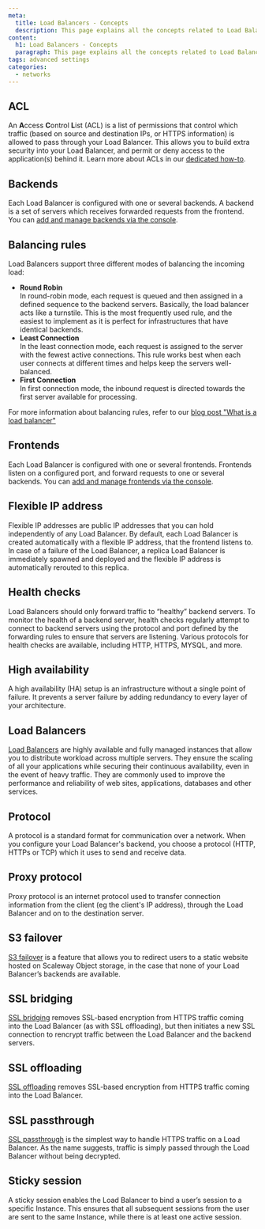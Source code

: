 ```yaml
---
meta:
  title: Load Balancers - Concepts
  description: This page explains all the concepts related to Load Balancer
content:
  h1: Load Balancers - Concepts
  paragraph: This page explains all the concepts related to Load Balancer
tags: advanced settings
categories:
  - networks
---
```


<Concept opened>

## ACL

An **A**ccess **C**ontrol **L**ist (ACL) is a list of permissions that control which traffic (based on source and destination IPs, or HTTPS information) is allowed to pass through your Load Balancer. This allows you to build extra security into your Load Balancer, and permit or deny access to the application(s) behind it. Learn more about ACLs in our [dedicated how-to](/network/load-balancer/how-to/create-manage-acls).

</Concept>


<Concept opened>

## Backends

Each Load Balancer is configured with one or several backends. A backend is a set of servers which receives forwarded requests from the frontend. You can [add and manage backends via the console](/network/load-balancer/how-to/manage-frontends-and-backends/).

</Concept>

<Concept opened>

## Balancing rules

Load Balancers support three different modes of balancing the incoming load:

* **Round Robin**  
  In round-robin mode, each request is queued and then assigned in a defined sequence to the backend servers. Basically, the load balancer acts like a turnstile. This is the most frequently used rule, and the easiest to implement as it is perfect for infrastructures that have identical backends.
* **Least Connection**  
  In the least connection mode, each request is assigned to the server with the fewest active connections. This rule works best when each user connects at different times and helps keep the servers well-balanced.
* **First Connection**  
  In first connection mode, the inbound request is directed towards the first server available for processing.

For more information about balancing rules, refer to our [blog post "What is a load balancer"](https://blog.scaleway.com/what-is-a-load-balancer/)

</Concept>

<Concept opened>

## Frontends

Each Load Balancer is configured with one or several frontends. Frontends listen on a configured port, and forward requests to one or several backends. You can [add and manage frontends via the console](/network/load-balancer/how-to/manage-frontends-and-backends/).

</Concept>

<Concept>

## Flexible IP address

Flexible IP addresses are public IP addresses that you can hold independently of any Load Balancer. By default, each Load Balancer is created automatically with a flexible IP address, that the frontend listens to. In case of a failure of the Load Balancer, a replica Load Balancer is immediately spawned and deployed and the flexible IP address is automatically rerouted to this replica.

</Concept>

<Concept>

## Health checks

Load Balancers should only forward traffic to “healthy” backend servers. To monitor the health of a backend server, health checks regularly attempt to connect to backend servers using the protocol and port defined by the forwarding rules to ensure that servers are listening. Various protocols for health checks are available, including HTTP, HTTPS, MYSQL, and more.

</Concept>

<Concept>

## High availability

A high availability (HA) setup is an infrastructure without a single point of failure. It prevents a server failure by adding redundancy to every layer of your architecture.

</Concept>

<Concept>

## Load Balancers
[Load Balancers](/network/load-balancer/how-to/create-load-balancer/) are highly available and fully managed instances that allow you to distribute workload across multiple servers. They ensure the scaling of all your applications while securing their continuous availability, even in the event of heavy traffic. They are commonly used to improve the performance and reliability of web sites, applications, databases and other services.

</Concept>

<Concept>

## Protocol

A protocol is a standard format for communication over a network. When you configure your Load Balancer's backend, you choose a protocol (HTTP, HTTPs or TCP) which it uses to send and receive data.

</Concept>

<Concept>

## Proxy protocol

Proxy protocol is an internet protocol used to transfer connection information from the client (eg the client's IP address), through the Load Balancer and on to the destination server.

</Concept>

<Concept>

## S3 failover

[S3 failover](/network/load-balancer/how-to/set-up-s3-failover/) is a feature that allows you to redirect users to a static website hosted on Scaleway Object storage, in the case that none of your Load Balancer’s backends are available. 

</Concept>

<Concept>

## SSL bridging

[SSL bridging](/network/load-balancer/how-to/setup-ssl-offloading#how-to-#how-to-configure-tlsssl-bridging) removes SSL-based encryption from HTTPS traffic coming into the Load Balancer (as with SSL offloading), but then initiates a new SSL connection to rencrypt traffic between the Load Balancer and the backend servers.

</Concept>

<Concept>

## SSL offloading

[SSL offloading](/network/load-balancer/how-to/setup-ssl-offloading#how-to-configure-tlsssl-offloading) removes SSL-based encryption from HTTPS traffic coming into the Load Balancer.

</Concept>

<Concept>

## SSL passthrough

[SSL passthrough](/network/load-balancer/how-to/setup-ssl-offloading#how-to-configure-tlsssl-passthrough) is the simplest way to handle HTTPS traffic on a Load Balancer. As the name suggests, traffic is simply passed through the Load Balancer without being decrypted.

</Concept>

<Concept>

## Sticky session

A sticky session enables the Load Balancer to bind a user’s session to a specific Instance. This ensures that all subsequent sessions from the user are sent to the same Instance, while there is at least one active session.

</Concept>
